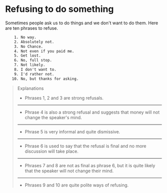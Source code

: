 # Refusing to do something

Sometimes people ask us to do things and we don't want to do them. Here are ten phrases to refuse.

```txt
    1. No way.
    2. Absolutely not.
    3. No Chance.
    4. Not even if you paid me.
    5. Get lost.
    6. No, full stop.
    7. Not likely.
    8. I don't want to.
    9. I'd rather not.
   10. No, but thanks for asking.
```

> Explanations
>
> - Phrases 1, 2 and 3 are strong refusals.
>
> ---
>
> - Phrase 4 is also a strong refusal and suggests that money will not change the speaker's mind.
>
> ---
>
> - Phrase 5 is very informal and quite dismissive.
>
> ---
>
> - Phrase 6 is used to say that the refusal is final and no more discussion will take place.
>
> ---
>
> - Phrases 7 and 8 are not as final as phrase 6, but it is quite likely that the speaker will not change their mind.
>
> ---
>
> - Phrases 9 and 10 are quite polite ways of refusing.
